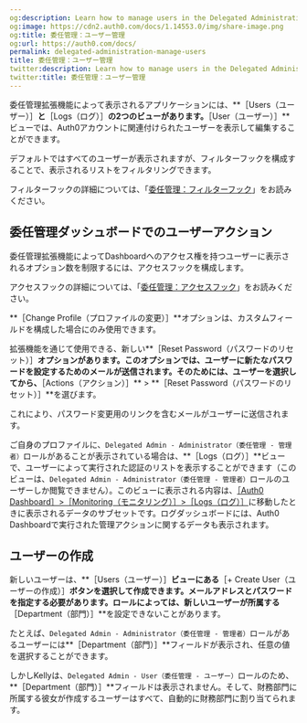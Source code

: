 ```yaml
---
og:description: Learn how to manage users in the Delegated Administration Extension.
og:image: https://cdn2.auth0.com/docs/1.14553.0/img/share-image.png
og:title: 委任管理：ユーザー管理
og:url: https://auth0.com/docs/
permalink: delegated-administration-manage-users
title: 委任管理：ユーザー管理
twitter:description: Learn how to manage users in the Delegated Administration Extension.
twitter:title: 委任管理：ユーザー管理
---
```


委任管理拡張機能によって表示されるアプリケーションには、**［Users（ユーザー）］**と**［Logs（ログ）］**の2つのビューがあります。**［User（ユーザー）］**ビューでは、Auth0アカウントに関連付けられたユーザーを表示して編集することができます。

デフォルトではすべてのユーザーが表示されますが、フィルターフックを構成することで、表示されるリストをフィルタリングできます。

フィルターフックの詳細については、「[委任管理：フィルターフック](/extensions/delegated-administration-extension/delegated-administration-filter-hook)」をお読みください。

## 委任管理ダッシュボードでのユーザーアクション

委任管理拡張機能によってDashboardへのアクセス権を持つユーザーに表示されるオプション数を制限するには、アクセスフックを構成します。

アクセスフックの詳細については、「[委任管理：アクセスフック](/extensions/delegated-administration-extension/delegated-administration-access-hook)」をお読みください。

**［Change Profile（プロファイルの変更）］**オプションは、カスタムフィールドを構成した場合にのみ使用できます。

拡張機能を通じて使用できる、新しい**［Reset Password（パスワードのリセット）］**オプションがあります。このオプションでは、ユーザーに新たなパスワードを設定するためのメールが送信されます。そのためには、ユーザーを選択してから、**［Actions（アクション）］** > **［Reset Password（パスワードのリセット）］**を選びます。

これにより、パスワード変更用のリンクを含むメールがユーザーに送信されます。

ご自身のプロファイルに、`Delegated Admin - Administrator（委任管理 - 管理者）`ロールがあることが表示されている場合は、**［Logs（ログ）］**ビューで、ユーザーによって実行された認証のリストを表示することができます（このビューは、`Delegated Admin - Administrator（委任管理 - 管理者）`ロールのユーザーしか閲覧できません）。このビューに表示される内容は、[［Auth0 Dashboard］>［Monitoring（モニタリング）］>［Logs（ログ）］](%24%7Bmanage_url%7D/#/logs)に移動したときに表示されるデータのサブセットです。ログダッシュボードには、Auth0 Dashboardで実行された管理アクションに関するデータも表示されます。

## ユーザーの作成

新しいユーザーは、**［Users（ユーザー）］**ビューにある**［+ Create User（ユーザーの作成）］**ボタンを選択して作成できます。メールアドレスとパスワードを指定する必要があります。ロールによっては、新しいユーザーが所属する**［Department（部門）］**を設定できないことがあります。

たとえば、`Delegated Admin - Administrator（委任管理 - 管理者）`ロールがあるユーザーには**［Department（部門）］**フィールドが表示され、任意の値を選択することができます。

しかしKellyは、`Delegated Admin - User（委任管理 - ユーザー）`ロールのため、**［Department（部門）］**フィールドは表示されません。そして、財務部門に所属する彼女が作成するユーザーはすべて、自動的に財務部門に割り当てられます。
